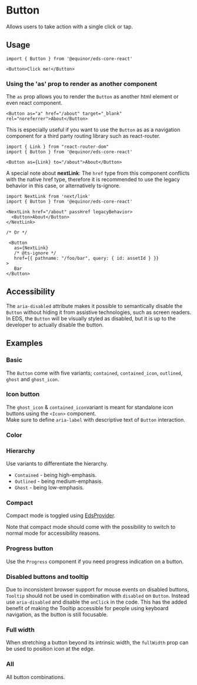 

<Meta of={ComponentStories} />

# Button 
Allows users to take action with a single click or tap.

<Links 
ariaUrl="https://www.w3.org/WAI/ARIA/apg/patterns/button/" 
figmaUrl="https://www.figma.com/file/0bGXR2sCwMVSDNyyzu5BXrO5/UI%E2%80%94User-Interface?node-id=17394%3A47297" 
documentationUrl="https://eds.equinor.com/0b0c666ab/p/83185a-button/b/86826a"
sourceUrl="https://github.com/equinor/design-system/tree/develop/packages/eds-core-react/src/components/Button"
npmUrl="https://www.npmjs.com/package/@equinor/eds-core-react/"
/>

<Primary />
<Controls />
<Source />


## Usage

```tsx
import { Button } from '@equinor/eds-core-react'

<Button>Click me!</Button>
```

### Using the 'as' prop to render as another component

The `as` prop allows you to render the `Button` as another html element or even react component. 

```tsx
<Button as="a" href="/about" target="_blank" rel="noreferrer">About</Button>
```
This is especially useful if you want to use the `Button` as as a navigation component for a third party routing library such as react-router.

```tsx
import { Link } from "react-router-dom"
import { Button } from '@equinor/eds-core-react'

<Button as={Link} to="/about">About</Button>
```
A special note about **nextLink**: The `href` type from this component conflicts with the native href type, therefore it is recommended to use the legacy behavior in this case, or alternatively ts-ignore.
```tsx
import NextLink from 'next/link'
import { Button } from '@equinor/eds-core-react'

<NextLink href="/about" passHref legacyBehavior>
  <Button>About</Button>
</NextLink>

/* Or */

 <Button
   as={NextLink}
   /* @ts-ignore */
   href={{ pathname: "/foo/bar", query: { id: assetId } }}
>
   Bar
</Button>
```
## Accessibility
The `aria-disabled` attribute makes it possible to semantically disable the `Button` without hiding it from assistive technologies, such as screen readers. 
In EDS, the `Button` will be visually styled as disabled, but it is up to the developer to actually disable the button.

<Canvas of={ComponentStories.Accessibility} />

## Examples

### Basic
The `Button` come with five variants; `contained`,  `contained_icon`, `outlined`, `ghost` and `ghost_icon`.

<Canvas of={ComponentStories.Basic} />

### Icon button
The `ghost_icon` & `contained_icon`variant is meant for standalone icon buttons using the `<Icon>` component.  
Make sure to define `aria-label` with descriptive text of `Button` interaction.

<Canvas of={ComponentStories.IconButton} />

### Color

<Canvas of={ComponentStories.Color} />

### Hierarchy
Use variants to differentiate the hierarchy.
<ul>
  <li><code>Contained</code> - being high-emphasis.</li>
  <li><code>Outlined</code> - being medium-emphasis.</li>
  <li><code>Ghost</code> - being low-emphasis.</li>
</ul>

<Canvas of={ComponentStories.Hierarchy} />

### Compact
Compact mode is toggled using [EdsProvider](?path=/docs/edsprovider--introduction).

Note that compact mode should come with the possibility to switch to normal mode for accessibility reasons.

<Canvas of={ComponentStories.Compact} />

### Progress button
Use the `Progress` component if you need progress indication on a button.

<Canvas of={ComponentStories.ProgressButton} />

### Disabled buttons and tooltip
Due to inconsistent browser support for mouse events on disabled buttons, `Tooltip` 
should not be used in combination with `disabled` on `Button`. Instead use `aria-disabled` 
and disable the `onClick` in the code. This has the added benefit of making the 
Tooltip accessible for people using keyboard navigation, as the button is still focusable.

<Canvas of={ComponentStories.WithTooltip} />

### Full width
When stretching a button beyond its intrinsic width, the `fullWidth` prop can be used to position icon at the edge.

<Canvas of={ComponentStories.FullWidth} />

### All
All button combinations. 

<Canvas of={ComponentStories.All} />
